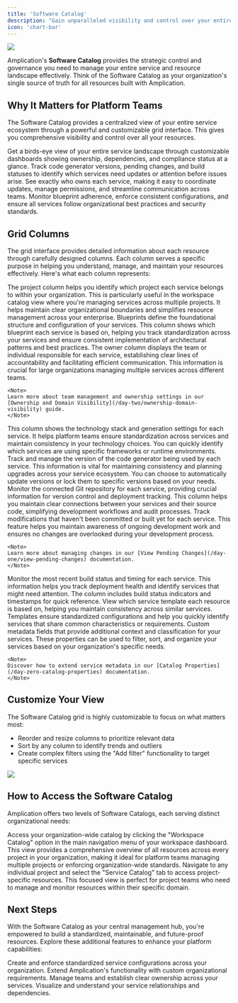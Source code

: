 ```yaml
---
title: 'Software Catalog'
description: "Gain unparalleled visibility and control over your entire service ecosystem with Amplication's Software Catalog."
icon: 'chart-bar'
---
```


<Frame>
    <img src="/images/day-two/service-catalog.png" />
</Frame>

Amplication's **Software Catalog** provides the strategic control and governance you need to manage your entire service and resource landscape effectively. Think of the Software Catalog as your organization's single source of truth for all resources built with Amplication.

## Why It Matters for Platform Teams

The Software Catalog provides a centralized view of your entire service ecosystem through a powerful and customizable grid interface. This gives you comprehensive visibility and control over all your resources.

<CardGroup cols={2}>
  <Card title="Complete Service Overview" icon="eye">
    Get a birds-eye view of your entire service landscape through customizable dashboards showing ownership, dependencies, and compliance status at a glance.
  </Card>
  <Card title="Proactive Maintenance" icon="code-branch">
    Track code generator versions, pending changes, and build statuses to identify which services need updates or attention before issues arise.
  </Card>
  <Card title="Clear Ownership & Accountability" icon="users">
    See exactly who owns each service, making it easy to coordinate updates, manage permissions, and streamline communication across teams.
  </Card>
  <Card title="Standardization Control" icon="shield-check">
    Monitor blueprint adherence, enforce consistent configurations, and ensure all services follow organizational best practices and security standards.
  </Card>
</CardGroup>

## Grid Columns

The grid interface provides detailed information about each resource through carefully designed columns.
Each column serves a specific purpose in helping you understand, manage, and maintain your resources effectively.
Here's what each column represents:

<AccordionGroup>
  <Accordion title="Project" icon="folder">
    The project column helps you identify which project each service belongs to within your organization. This is particularly useful in the workspace catalog view where you're managing services across multiple projects. It helps maintain clear organizational boundaries and simplifies resource management across your enterprise.
  </Accordion>
  <Accordion title="Blueprint" icon="sitemap">
    Blueprints define the foundational structure and configuration of your services. This column shows which blueprint each service is based on, helping you track standardization across your services and ensure consistent implementation of architectural patterns and best practices.
  </Accordion>
  <Accordion title="Owner" icon="user">
    The owner column displays the team or individual responsible for each service, establishing clear lines of accountability and facilitating efficient communication. This information is crucial for large organizations managing multiple services across different teams.
    
    <Note>
    Learn more about team management and ownership settings in our [Ownership and Domain Visibility](/day-two/ownership-domain-visibility) guide.
    </Note>
  </Accordion>
  <Accordion title="Code Generator" icon="code">
    This column shows the technology stack and generation settings for each service. It helps platform teams ensure standardization across services and maintain consistency in your technology choices. You can quickly identify which services are using specific frameworks or runtime environments.
  </Accordion>
  <Accordion title="Code Gen Version" icon="code-merge">
    Track and manage the version of the code generator being used by each service. This information is vital for maintaining consistency and planning upgrades across your service ecosystem. You can choose to automatically update versions or lock them to specific versions based on your needs.
  </Accordion>
  <Accordion title="Git Repo" icon="github">
    Monitor the connected Git repository for each service, providing crucial information for version control and deployment tracking. This column helps you maintain clear connections between your services and their source code, simplifying development workflows and audit processes.
  </Accordion>
  <Accordion title="Pending Changes" icon="clock-rotate-left">
    Track modifications that haven't been committed or built yet for each service. This feature helps you maintain awareness of ongoing development work and ensures no changes are overlooked during your development process.
    
    <Note>
    Learn more about managing changes in our [View Pending Changes](/day-one/view-pending-changes) documentation.
    </Note>
  </Accordion>
  <Accordion title="Last Build" icon="hammer">
    Monitor the most recent build status and timing for each service. This information helps you track deployment health and identify services that might need attention. The column includes build status indicators and timestamps for quick reference.
  </Accordion>
  <Accordion title="Template" icon="copy">
    View which service template each resource is based on, helping you maintain consistency across similar services. Templates ensure standardized configurations and help you quickly identify services that share common characteristics or requirements.
  </Accordion>
  <Accordion title="Catalog Properties" icon="table-list">
    Custom metadata fields that provide additional context and classification for your services. These properties can be used to filter, sort, and organize your services based on your organization's specific needs.
    
    <Note>
    Discover how to extend service metadata in our [Catalog Properties](/day-zero-catalog-properties) documentation.
    </Note>
  </Accordion>
</AccordionGroup>

## Customize Your View

The Software Catalog grid is highly customizable to focus on what matters most:

- Reorder and resize columns to prioritize relevant data
- Sort by any column to identify trends and outliers
- Create complex filters using the "Add filter" functionality to target specific services

<Frame caption="Add a filter to the Service Catalog grid">
    <img src="/images/day-two/service-catalog-filter.png" />
</Frame>

## How to Access the Software Catalog

Amplication offers two levels of Software Catalogs, each serving distinct organizational needs:

<Steps>
  <Step title="Workspace Catalog" icon="building">
    Access your organization-wide catalog by clicking the "Workspace Catalog" option in the main navigation menu of your workspace dashboard. This view provides a comprehensive overview of all resources across every project in your organization, making it ideal for platform teams managing multiple projects or enforcing organization-wide standards.
  </Step>
  <Step title="Project Catalog" icon="folder-tree">
    Navigate to any individual project and select the "Service Catalog" tab to access project-specific resources. This focused view is perfect for project teams who need to manage and monitor resources within their specific domain.
  </Step>
</Steps>

## Next Steps

With the Software Catalog as your central management hub, you're empowered to build a standardized, maintainable, and future-proof resources. Explore these additional features to enhance your platform capabilities:

<CardGroup cols={2}>
  <Card title="Live Templates" icon="layer-group" href="/day-zero/live-templates">
    Create and enforce standardized service configurations across your organization.
  </Card>
  <Card title="Private Plugins" icon="plug" href="/day-zero/private-plugins">
    Extend Amplication's functionality with custom organizational requirements.
  </Card>
  <Card title="Ownership & Visibility" icon="users" href="/day-two/ownership-domain-visibility">
    Manage teams and establish clear ownership across your services.
  </Card>
  <Card title="Architecture Graph" icon="sitemap" href="/day-two/architecture-graph">
    Visualize and understand your service relationships and dependencies.
  </Card>
</CardGroup>